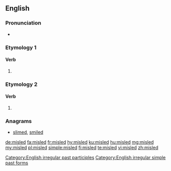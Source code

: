 ==English==

===Pronunciation===
* {{IPA|/ˌmɪsˈlɛd/|lang=en}}
===Etymology 1===
====Verb====
{{head|en|verb form}}

# {{en-past of|mislead}}
===Etymology 2===
====Verb====
{{head|en|verb form}}

# {{en-past of|misle}}

===Anagrams===
* [[slimed#English|slimed]], [[smiled#English|smiled]]

[[Category:English irregular past participles]]
[[Category:English irregular simple past forms]]

[[de:misled]]
[[fa:misled]]
[[fr:misled]]
[[hy:misled]]
[[ku:misled]]
[[hu:misled]]
[[mg:misled]]
[[my:misled]]
[[pl:misled]]
[[simple:misled]]
[[fi:misled]]
[[te:misled]]
[[vi:misled]]
[[zh:misled]]